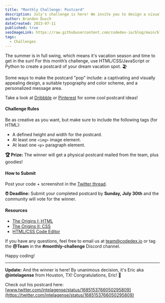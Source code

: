 ```yaml
---
title: "Monthly Challenge: Postcard"
description: July's challenge is here! We invite you to design a visually appealing postcard to showcase your HTML/CSS skills. It's a great opportunity to sharpen your frontend web dev abilities while testing your creativity.
author: Brandon Dusch
dateCreated: 2023-07-11
published: true
seoImageLink: https://raw.githubusercontent.com/codedex-io/blog/main/blog-images/monthly-challenge-postcard/banner.png
tags:
  - Challenges
---
```


The summer is in full swing, which means it's vacation season and time to get in the sun! For this month’s challenge, use HTML/CSS/JavaScript or Python to create a postcard of your dream vacation spot. 🏖️

Some ways to make the postcard "pop" include: a captivating and visually appealing design, a suitable typography and color scheme, and a personalized message area.

Take a look at [Dribbble](https://dribbble.com/search/postcard) or [Pinterest](https://www.pinterest.com/akw518/postcard-design-inspiration) for some cool postcard ideas!

#### Challenge Rules

Be as creative as you want, but make sure to include the following tags (for HTML):

- A defined height and width for the postcard.
- At least one `<img>` image element.
- At least one `<p>` paragraph element.

**🏆 Prize:** The winner will get a physical postcard mailed from the team, plus goodies!

#### How to Submit

Post your code + screenshot in the [Twitter thread](https://twitter.com/codedex_io/status/1680974889182801921).

**⏰ Deadline:** Submit your completed postcard by **Sunday, July 30th** and the community will vote for the winner.

#### Resources

- [The Origins I: HTML](https://www.codedex.io/html)
- [The Origins II: CSS](https://www.codedex.io/css)
- [HTML/CSS Code Editor](https://www.codedex.io/editor/html-css)

If you have any questions, feel free to email us at [team@codedex.io](mailto:team@codedex.io) or tag the **@Team** in the **#monthly-challenge** Discord channel.

Happy coding!

---

**Update:** And the winner is here! By unanimous decision, it's Eric aka **@intelagense** from Houston, TX! Congratulations, Eric! 🤠

Check out his postcard here: [www.twitter.com/intelagense/status/1685153766050295809](https://twitter.com/intelagense/status/1685153766050295809)
